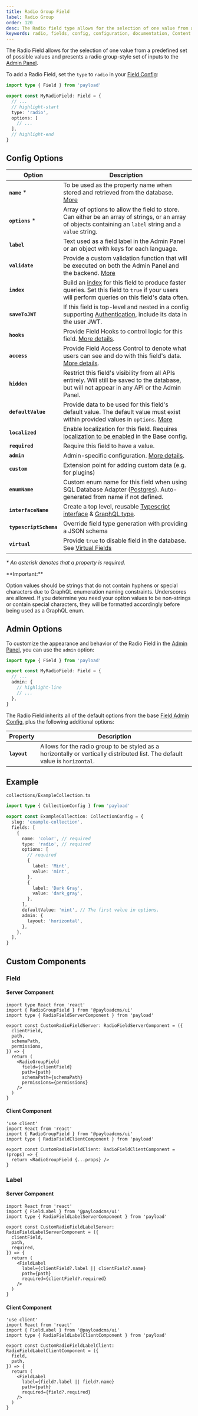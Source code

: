 ```yaml
---
title: Radio Group Field
label: Radio Group
order: 120
desc: The Radio field type allows for the selection of one value from a predefined set of possible values. Learn how to use Radio fields, see examples and options.
keywords: radio, fields, config, configuration, documentation, Content Management System, cms, headless, javascript, node, react, nextjs
---
```


The Radio Field allows for the selection of one value from a predefined set of possible values and presents a radio group-style set of inputs to the [Admin Panel](../admin/overview).

<LightDarkImage
  srcLight="https://payloadcms.com/images/docs/fields/radio.png"
  srcDark="https://payloadcms.com/images/docs/fields/radio-dark.png"
  alt="Shows a Radio field in the Payload Admin Panel"
  caption="Admin Panel screenshot of a Radio field"
/>

To add a Radio Field, set the `type` to `radio` in your [Field Config](./overview):

```ts
import type { Field } from 'payload'

export const MyRadioField: Field = {
  // ...
  // highlight-start
  type: 'radio',
  options: [
    // ...
  ],
  // highlight-end
}
```

## Config Options

| Option                 | Description                                                                                                                                                                         |
| ---------------------- | ----------------------------------------------------------------------------------------------------------------------------------------------------------------------------------- |
| **`name`** \*          | To be used as the property name when stored and retrieved from the database. [More](/docs/fields/overview#field-names)                                                              |
| **`options`** \*       | Array of options to allow the field to store. Can either be an array of strings, or an array of objects containing an `label` string and a `value` string.                          |
| **`label`**            | Text used as a field label in the Admin Panel or an object with keys for each language.                                                                                             |
| **`validate`**         | Provide a custom validation function that will be executed on both the Admin Panel and the backend. [More](/docs/fields/overview#validation)                                        |
| **`index`**            | Build an [index](/docs/database/overview) for this field to produce faster queries. Set this field to `true` if your users will perform queries on this field's data often.         |
| **`saveToJWT`**        | If this field is top-level and nested in a config supporting [Authentication](/docs/authentication/overview), include its data in the user JWT.                                     |
| **`hooks`**            | Provide Field Hooks to control logic for this field. [More details](../hooks/fields).                                                                                               |
| **`access`**           | Provide Field Access Control to denote what users can see and do with this field's data. [More details](../access-control/fields).                                                  |
| **`hidden`**           | Restrict this field's visibility from all APIs entirely. Will still be saved to the database, but will not appear in any API or the Admin Panel.                                    |
| **`defaultValue`**     | Provide data to be used for this field's default value. The default value must exist within provided values in `options`. [More](/docs/fields/overview#default-values)              |
| **`localized`**        | Enable localization for this field. Requires [localization to be enabled](/docs/configuration/localization) in the Base config.                                                     |
| **`required`**         | Require this field to have a value.                                                                                                                                                 |
| **`admin`**            | Admin-specific configuration. [More details](#admin-options).                                                                                                                       |
| **`custom`**           | Extension point for adding custom data (e.g. for plugins)                                                                                                                           |
| **`enumName`**         | Custom enum name for this field when using SQL Database Adapter ([Postgres](/docs/database/postgres)). Auto-generated from name if not defined.                                     |
| **`interfaceName`**    | Create a top level, reusable [Typescript interface](/docs/typescript/generating-types#custom-field-interfaces) & [GraphQL type](/docs/graphql/graphql-schema#custom-field-schemas). |
| **`typescriptSchema`** | Override field type generation with providing a JSON schema                                                                                                                         |
| **`virtual`**          | Provide `true` to disable field in the database. See [Virtual Fields](https://payloadcms.com/blog/learn-how-virtual-fields-can-help-solve-common-cms-challenges)                    |

_\* An asterisk denotes that a property is required._

<Banner type="warning">
  **Important:**

Option values should be strings that do not contain hyphens or special characters due to GraphQL
enumeration naming constraints. Underscores are allowed. If you determine you need your option
values to be non-strings or contain special characters, they will be formatted accordingly before
being used as a GraphQL enum.

</Banner>

## Admin Options

To customize the appearance and behavior of the Radio Field in the [Admin Panel](../admin/overview), you can use the `admin` option:

```ts
import type { Field } from 'payload'

export const MyRadioField: Field = {
  // ...
  admin: {
    // highlight-line
    // ...
  },
}
```

The Radio Field inherits all of the default options from the base [Field Admin Config](./overview#admin-options), plus the following additional options:

| Property     | Description                                                                                                                  |
| ------------ | ---------------------------------------------------------------------------------------------------------------------------- |
| **`layout`** | Allows for the radio group to be styled as a horizontally or vertically distributed list. The default value is `horizontal`. |

## Example

`collections/ExampleCollection.ts`

```ts
import type { CollectionConfig } from 'payload'

export const ExampleCollection: CollectionConfig = {
  slug: 'example-collection',
  fields: [
    {
      name: 'color', // required
      type: 'radio', // required
      options: [
        // required
        {
          label: 'Mint',
          value: 'mint',
        },
        {
          label: 'Dark Gray',
          value: 'dark_gray',
        },
      ],
      defaultValue: 'mint', // The first value in options.
      admin: {
        layout: 'horizontal',
      },
    },
  ],
}
```

## Custom Components

### Field

#### Server Component

```tsx
import type React from 'react'
import { RadioGroupField } from '@payloadcms/ui'
import type { RadioFieldServerComponent } from 'payload'

export const CustomRadioFieldServer: RadioFieldServerComponent = ({
  clientField,
  path,
  schemaPath,
  permissions,
}) => {
  return (
    <RadioGroupField
      field={clientField}
      path={path}
      schemaPath={schemaPath}
      permissions={permissions}
    />
  )
}
```

#### Client Component

```tsx
'use client'
import React from 'react'
import { RadioGroupField } from '@payloadcms/ui'
import type { RadioFieldClientComponent } from 'payload'

export const CustomRadioFieldClient: RadioFieldClientComponent = (props) => {
  return <RadioGroupField {...props} />
}
```

### Label

#### Server Component

```tsx
import React from 'react'
import { FieldLabel } from '@payloadcms/ui'
import type { RadioFieldLabelServerComponent } from 'payload'

export const CustomRadioFieldLabelServer: RadioFieldLabelServerComponent = ({
  clientField,
  path,
  required,
}) => {
  return (
    <FieldLabel
      label={clientField?.label || clientField?.name}
      path={path}
      required={clientField?.required}
    />
  )
}
```

#### Client Component

```tsx
'use client'
import React from 'react'
import { FieldLabel } from '@payloadcms/ui'
import type { RadioFieldLabelClientComponent } from 'payload'

export const CustomRadioFieldLabelClient: RadioFieldLabelClientComponent = ({
  field,
  path,
}) => {
  return (
    <FieldLabel
      label={field?.label || field?.name}
      path={path}
      required={field?.required}
    />
  )
}
```
